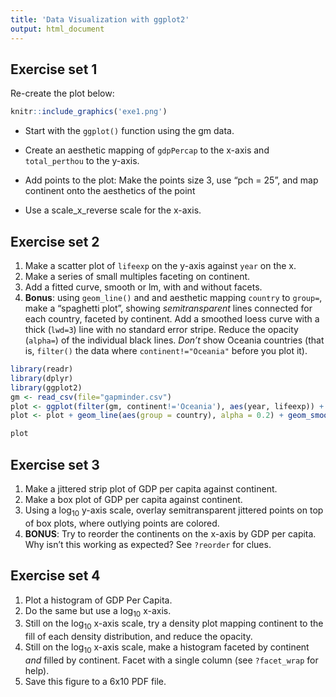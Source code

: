 ```yaml
---
title: 'Data Visualization with ggplot2'
output: html_document
---
```


## Exercise set 1

Re-create the plot below:

```r
knitr::include_graphics('exe1.png')
```

* Start with the `ggplot()` function using the gm data.

* Create an aesthetic mapping of `gdpPercap` to the x-axis and `total_perthou` to the y-axis.

* Add points to the plot: Make the points size 3, use "pch = 25", and map continent onto the aesthetics of the point

* Use a scale_x_reverse scale for the x-axis.

## Exercise set 2

1. Make a scatter plot of `lifeexp` on the y-axis against `year` on the x.
1. Make a series of small multiples faceting on continent.
1. Add a fitted curve, smooth or lm, with and without facets.
1. **Bonus**: using `geom_line()` and and aesthetic mapping `country` to `group=`, make a "spaghetti plot", showing _semitransparent_ lines connected for each country, faceted by continent. Add a smoothed loess curve with a thick (`lwd=3`) line with no standard error stripe. Reduce the opacity (`alpha=`) of the individual black lines. _Don't_ show Oceania countries (that is, `filter()` the data where `continent!="Oceania"` before you plot it).

```r
library(readr)
library(dplyr)
library(ggplot2) 
gm <- read_csv(file="gapminder.csv")
plot <- ggplot(filter(gm, continent!='Oceania'), aes(year, lifeexp)) + facet_wrap(~continent)
plot <- plot + geom_line(aes(group = country), alpha = 0.2) + geom_smooth(lwd = 3, se = FALSE)
```

```r
plot
```

## Exercise set 3

1. Make a jittered strip plot of GDP per capita against continent.
1. Make a box plot of GDP per capita against continent.
1. Using a log<sub>10</sub> y-axis scale, overlay semitransparent jittered points on top of box plots, where outlying points are colored. 
1. **BONUS**: Try to reorder the continents on the x-axis by GDP per capita. Why isn't this working as expected? See `?reorder` for clues.


## Exercise set 4

1. Plot a histogram of GDP Per Capita.
1. Do the same but use a log<sub>10</sub> x-axis.
1. Still on the log<sub>10</sub> x-axis scale, try a density plot mapping continent to the fill of each density distribution, and reduce the opacity.
1. Still on the log<sub>10</sub> x-axis scale, make a histogram faceted by continent _and_ filled by continent. Facet with a single column (see `?facet_wrap` for help). 
1. Save this figure to a 6x10 PDF file.